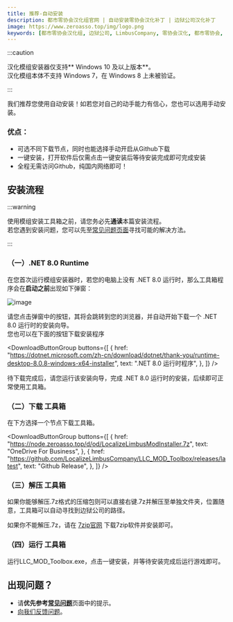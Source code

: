 ```yaml
---
title: 推荐-自动安装
description: 都市零协会汉化组官网 | 自动安装零协会汉化补丁 | 边狱公司汉化补丁
image: https://www.zeroasso.top/img/logo.png
keywords: [都市零协会汉化组, 边狱公司, LimbusCompany, 零协会汉化, 都市零协会, 零协会, 汉化模组]
---
```

:::caution

汉化模组安装器仅支持** Windows 10 及以上版本**。  
汉化模组本体不支持 Windows 7，在 Windows 8 上未被验证。

:::


我们推荐您使用自动安装！如若您对自己的动手能力有信心，您也可以选用手动安装。

### 优点：

- 可选不同下载节点，同时也能选择手动开启从Github下载
- 一键安装，打开软件后仅需点击一键安装后等待安装完成即可完成安装
- 全程无需访问Github，纯国内网络即可！

## 安装流程

:::warning

使用模组安装工具箱之前，请您务必先**通读**本篇安装流程。  
若您遇到安装问题，您可以先至[常见问题页面](https://www.zeroasso.top/docs/FAQ)寻找可能的解决方法。

:::

### （一）.NET 8.0 Runtime

在您首次运行模组安装器时，若您的电脑上没有 .NET 8.0 运行时，那么工具箱程序会在**启动之前**出现如下弹窗：

![image](/img/page/installnet8.png)

请您点击弹窗中的按钮，其将会跳转到您的浏览器，并自动开始下载一个 .NET 8.0 运行时的安装向导。  
您也可以在下面的按钮下载安装程序

<DownloadButtonGroup
  buttons={[
    {
      href: "https://dotnet.microsoft.com/zh-cn/download/dotnet/thank-you/runtime-desktop-8.0.8-windows-x64-installer",
      text: ".NET 8.0 运行时程序",
    },
  ]}
/>

待下载完成后，请您运行该安装向导，完成 .NET 8.0 运行时的安装，后续即可正常使用工具箱。

### （二）下载 工具箱

在下方选择一个节点下载工具箱。

<DownloadButtonGroup
  buttons={[
    {
      href: "https://node.zeroasso.top/d/od/LocalizeLimbusModInstaller.7z",
      text: "OneDrive For Business",
    },
    {
      href: "https://github.com/LocalizeLimbusCompany/LLC_MOD_Toolbox/releases/latest",
      text: "Github Release",
    },
  ]}
/>

### （三）解压 工具箱

如果你能够解压.7z格式的压缩包则可以直接右键.7z并解压至单独文件夹，位置随意，工具箱可以自动寻找到边狱公司的路径。

如果你不能解压.7z，请在 [7zip官网](https://7-zip.org/a/7z2301-x64.exe) 下载7zip软件并安装即可。

### （四）运行 工具箱

运行LLC_MOD_Toolbox.exe，点击一键安装，并等待安装完成后运行游戏即可。

## 出现问题？

- 请**优先参考**[**常见问题**](https://www.zeroasso.top/docs/FAQ)页面中的提示。
- [向我们反馈问题](/docs/contact)。
